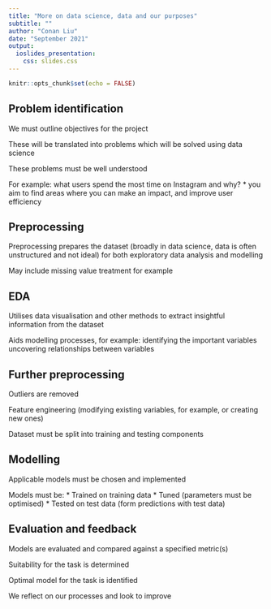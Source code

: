 ```yaml
---
title: "More on data science, data and our purposes"
subtitle: ""
author: "Conan Liu"
date: "September 2021"
output:
  ioslides_presentation:
    css: slides.css
---
```


```r
knitr::opts_chunk$set(echo = FALSE)
```

## Problem identification

We must outline objectives for the project 

These will be translated into problems which will be solved using data science

These problems must be well understood

For example: what users spend the most time on Instagram and why?
* you aim to find areas where you can make an impact, and improve user efficiency

## Preprocessing

Preprocessing prepares the dataset (broadly in data science, data is often unstructured and not ideal) for both exploratory data analysis and modelling

May include missing value treatment for example

## EDA

Utilises data visualisation and other methods to extract insightful information from the dataset

Aids modelling processes, for example:
identifying the important variables
uncovering relationships between variables

## Further preprocessing

Outliers are removed

Feature engineering (modifying existing variables, for example, or creating new ones)

Dataset must be split into training and testing components

## Modelling

Applicable models must be chosen and implemented

Models must be:
* Trained on training data
* Tuned (parameters must be optimised)
* Tested on test data (form predictions with test data)

## Evaluation and feedback

Models are evaluated and compared against a specified metric(s)

Suitability for the task is determined

Optimal model for the task is identified

We reflect on our processes and look to improve 


